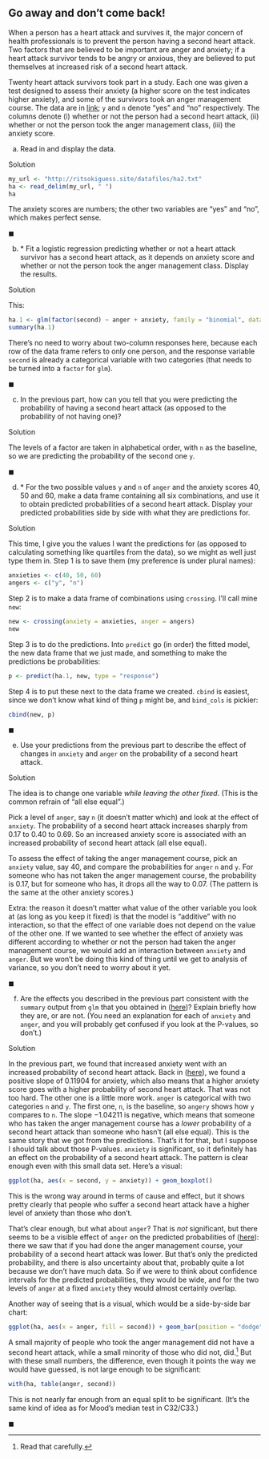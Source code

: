 ##  Go away and don't come back!


 When a person has a heart attack and survives it, the major
concern of health professionals is to prevent the person having a
second heart attack. Two factors that are believed to be important are
anger and anxiety; if a heart attack survivor tends to be angry or
anxious, they are believed to put themselves at increased risk of a
second heart attack.

Twenty heart attack survivors took part in a study. Each one was given
a test designed to assess their anxiety (a higher score on the test
indicates higher anxiety), and some of the survivors took an anger
management course. 
The data are in
[link](http://ritsokiguess.site/datafiles/ha2.txt); `y` and
`n` denote "yes" and "no" respectively. The columns denote
(i) whether or not the person had a second heart attack, (ii) whether
or not the person took the anger management class, (iii) the anxiety
score. 



(a) Read in and display the data.

Solution


```r
my_url <- "http://ritsokiguess.site/datafiles/ha2.txt"
ha <- read_delim(my_url, " ")
ha
```

     

The anxiety scores are numbers; the other two variables are "yes"
and "no", which makes perfect sense.

$\blacksquare$

(b) <a name="part:fit">*</a> 
Fit a logistic regression predicting whether or not a heart attack
survivor has a second heart attack, as it depends on anxiety score
and whether or not the person took the anger management
class. Display the results.

Solution


This:

```r
ha.1 <- glm(factor(second) ~ anger + anxiety, family = "binomial", data = ha)
summary(ha.1)
```

 

There's no need to worry about two-column responses here, because each
row of the data frame refers to only one person, and the response
variable `second` is already a categorical variable with two
categories (that needs to be turned into a `factor` for
`glm`). 

$\blacksquare$

(c) In the previous part, how can you tell that you were
predicting the probability of having a second heart attack (as
opposed to the probability of not having one)?

Solution


The levels of a factor are taken in alphabetical order, with
`n` as the baseline, so we are predicting the probability
of the second one `y`.

$\blacksquare$

(d) <a name="part:preds">*</a>
For the two possible values `y` and `n` of
`anger` and the anxiety scores 40, 50 and 60, make a data
frame containing all six combinations, and use it to obtain
predicted probabilities of a second heart attack. Display your
predicted probabilities side by side with what they are predictions
for.

Solution


This time, I give you the values I want the predictions for (as
opposed to calculating something like quartiles from the data), so
we might as well just type them in.
Step 1 is to save them (my preference is under plural names):
```r
anxieties <- c(40, 50, 60)
angers <- c("y", "n")
```

     

Step 2 is to make a data frame of combinations using
`crossing`. I'll call mine `new`:

```r
new <- crossing(anxiety = anxieties, anger = angers)
new
```

 

Step 3 is to do the predictions. Into `predict` go (in order)
the fitted model, the new data frame that we just made, and something
to make the predictions be probabilities:

```r
p <- predict(ha.1, new, type = "response")
```

 

Step 4 is to put these next to the data frame we
created. `cbind` is easiest, since we don't know what kind of
thing `p` might be, and `bind_cols` is pickier:

```r
cbind(new, p)
```

 
$\blacksquare$

(e) Use your predictions from the previous part to describe the
effect of changes in `anxiety` and `anger` on the
probability of a second heart attack.

Solution


The idea is to change one variable *while leaving the other
fixed*. (This is the common refrain of "all else equal".)

Pick a level of `anger`, say `n` (it doesn't matter
which) and look at the effect of `anxiety`. The probability
of a second heart attack increases sharply from 0.17 to 0.40 to
0.69. So an increased anxiety score is associated with an
increased probability of second heart attack (all else equal).

To assess the effect of taking the anger management course, pick
an `anxiety` value, say 40, and compare the probabilities
for `anger` `n` and `y`. For someone who has
not taken the anger management course, the probability is 0.17,
but for someone who has, it drops all the way to 0.07. (The
pattern is the same at the other anxiety scores.)

Extra: the reason it doesn't matter what value of the other
variable you look at (as long as you keep it fixed) is that the
model is "additive" with no interaction, so that the effect of
one variable does not depend on the value of the other one. If we
wanted to see whether the effect of anxiety was different
according to whether or not the person had taken the anger
management course, we would add an interaction between
`anxiety` and `anger`. But we won't be doing this
kind of thing until we get to analysis of variance, so you don't
need to worry about it yet.

$\blacksquare$

(f) Are the effects you described in the previous part
consistent with the `summary` output from `glm` that
you obtained in (<a href="#part:fit">here</a>)? Explain briefly how they are, or
are not. (You need an explanation for each of `anxiety` and
`anger`, and you will probably get confused if you look at
the P-values, so don't.)

Solution


In the previous part, we found that increased anxiety went with an
increased probability of second heart attack. Back in
(<a href="#part:fit">here</a>), we found a positive slope of 0.11904 for anxiety,
which also means that a higher anxiety score goes with a higher
probability of second heart attack.
That was not too hard. The other one is a little more work.
`anger` is categorical with two categories `n` and
`y`. The first one, `n`, is the baseline, so
`angery` shows how `y` compares to `n`. The
slope $-1.04211$ is negative, which means that someone who has
taken the anger management course has a *lower* probability
of a second heart attack than someone who hasn't (all else
equal). This is the same story that we got from the predictions. 
That's it for that, but I suppose I should talk about those
P-values. 
`anxiety` is significant, so it definitely has an effect on
the probability of a second heart attack. The pattern is clear
enough even with this small data set. Here's a visual:
```r
ggplot(ha, aes(x = second, y = anxiety)) + geom_boxplot()
```

     

This is the wrong way around in terms of cause and effect, but it
shows pretty clearly that people who suffer a second heart attack have
a higher level of anxiety than those who don't.

That's clear enough, but what about `anger`? That is *not*
significant, but there seems to be a visible effect of `anger`
on the predicted probabilities of (<a href="#part:preds">here</a>): there we saw
that if you had done the anger management course, your probability of
a second heart attack was lower. But that's only the predicted
probability, and there is also uncertainty about that, probably quite
a lot because we don't have much data. So if we were to think about
confidence intervals for the predicted probabilities, they would be
wide, and for the two levels of `anger` at a fixed
`anxiety` they would almost certainly overlap.

Another way of seeing that is a visual, which would be a side-by-side
bar chart:

```r
ggplot(ha, aes(x = anger, fill = second)) + geom_bar(position = "dodge")
```

 

A small majority of people who took the anger management did not have
a second heart attack, while a small minority of those who did not,
did.^[Read that carefully.] But with these small numbers, the
difference, even though it points the way we would have guessed, is
not large enough to be significant:

```r
with(ha, table(anger, second))
```

 

This is not nearly far enough from an equal split to be
significant. (It's the same kind of idea as for Mood's median test in
C32/C33.)

$\blacksquare$



